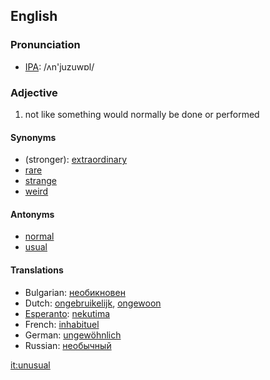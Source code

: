 ==English==

=== Pronunciation ===
*[[w:IPA|IPA]]: /ʌn'juzuwɒl/

===Adjective===
{{en-adj-more-most}}

# not like something would normally be done or performed

====Synonyms====
*(stronger): [[extraordinary]]
*[[rare]]
*[[strange]]
*[[weird]]

====Antonyms====
*[[normal]]
*[[usual]]

====Translations====
*Bulgarian: [[необикновен]]
*Dutch: [[ongebruikelijk]], [[ongewoon]]
*[[Esperanto]]: [[nekutima]]
*French: [[inhabituel]]
*German: [[ungewöhnlich]]
*Russian: [[необычный]]

[[it:unusual]]
